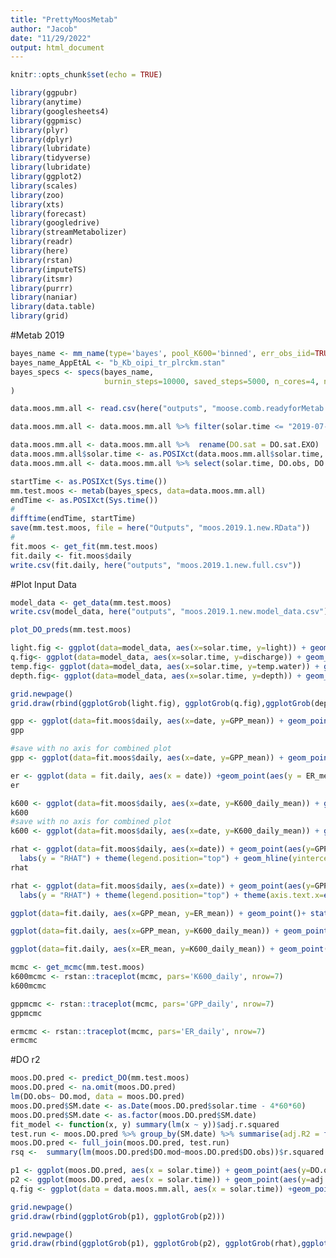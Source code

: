 ---
title: "PrettyMoosMetab"
author: "Jacob"
date: "11/29/2022"
output: html_document
---

```{r setup, include=FALSE}
knitr::opts_chunk$set(echo = TRUE)
```
```{r libs, warning=FALSE, message=FALSE}
library(ggpubr)
library(anytime)
library(googlesheets4)
library(ggpmisc)
library(plyr)
library(dplyr)
library(lubridate)
library(tidyverse)
library(lubridate)
library(ggplot2)
library(scales)
library(zoo)
library(xts)
library(forecast)
library(googledrive)
library(streamMetabolizer)
library(readr)
library(here)
library(rstan)
library(imputeTS)
library(itsmr)
library(purrr)
library(naniar)
library(data.table)
library(grid)
```

#Metab 2019
```{r}

bayes_name <- mm_name(type='bayes', pool_K600='binned', err_obs_iid=TRUE, err_proc_iid=TRUE)
bayes_name_AppEtAL <- "b_Kb_oipi_tr_plrckm.stan"
bayes_specs <- specs(bayes_name, 
                     burnin_steps=10000, saved_steps=5000, n_cores=4, n_chains = 4, GPP_daily_lower = 0, ER_daily_upper = 0
)

```

```{r fig.width=8, fig.height=10}

data.moos.mm.all <- read.csv(here("outputs", "moose.comb.readyforMetab.new.clean.csv"))

data.moos.mm.all <- data.moos.mm.all %>% filter(solar.time <= "2019-07-14 04:13:57")

data.moos.mm.all <- data.moos.mm.all %>%  rename(DO.sat = DO.sat.EXO)
data.moos.mm.all$solar.time <- as.POSIXct(data.moos.mm.all$solar.time, tz = "UTC")
data.moos.mm.all <- data.moos.mm.all %>% select(solar.time, DO.obs, DO.sat, light, discharge, depth, temp.water)

startTime <- as.POSIXct(Sys.time())
mm.test.moos <- metab(bayes_specs, data=data.moos.mm.all)
endTime <- as.POSIXct(Sys.time())
# 
difftime(endTime, startTime)
save(mm.test.moos, file = here("Outputs", "moos.2019.1.new.RData"))
# 
fit.moos <- get_fit(mm.test.moos)
fit.daily <- fit.moos$daily
write.csv(fit.daily, here("outputs", "moos.2019.1.new.full.csv"))

```

#Plot Input Data

```{r fig.width = 13, fig.height=7}
model_data <- get_data(mm.test.moos)
write.csv(model_data, here("outputs", "moos.2019.1.new.model_data.csv"))

plot_DO_preds(mm.test.moos)
```

```{r fig.width = 20, fig.height=10}

light.fig <- ggplot(data=model_data, aes(x=solar.time, y=light)) + geom_point(color = "chartreuse4") +theme(text = element_text(size=20))
q.fig<- ggplot(data=model_data, aes(x=solar.time, y=discharge)) + geom_point(color = "darksalmon")+theme(text = element_text(size=20))
temp.fig<- ggplot(data=model_data, aes(x=solar.time, y=temp.water)) + geom_point(color = "turquoise4")+theme(text = element_text(size=20))
depth.fig<- ggplot(data=model_data, aes(x=solar.time, y=depth)) + geom_point(color = "maroon")+theme(text = element_text(size=20))

grid.newpage()
grid.draw(rbind(ggplotGrob(light.fig), ggplotGrob(q.fig),ggplotGrob(depth.fig), ggplotGrob(temp.fig)))

```





```{r fig.width = 10, fig.height=8}
gpp <- ggplot(data=fit.moos$daily, aes(x=date, y=GPP_mean)) + geom_point(color = "chartreuse4") + geom_errorbar(aes(ymin=GPP_mean-GPP_sd, ymax=GPP_mean+GPP_sd), width=.2, position=position_dodge(0.05), color = "chartreuse4")
gpp

#save with no axis for combined plot
gpp <- ggplot(data=fit.moos$daily, aes(x=date, y=GPP_mean)) + geom_point(color = "chartreuse4") + geom_errorbar(aes(ymin=GPP_mean-GPP_sd, ymax=GPP_mean+GPP_sd), width=.2, position=position_dodge(0.05), color = "chartreuse4") + theme(axis.text.x=element_blank(), axis.ticks.x=element_blank(), axis.title.x=element_blank() )
```

```{r fig.width = 10, fig.height=8}
er <- ggplot(data = fit.daily, aes(x = date)) +geom_point(aes(y = ER_mean), color = "firebrick3") + geom_errorbar(aes(ymin=ER_mean-ER_sd, ymax=ER_mean+ER_sd), width=.2, position=position_dodge(0.05), color = "firebrick3")
er
```

```{r fig.width = 10, fig.height=8}
k600 <- ggplot(data=fit.moos$daily, aes(x=date, y=K600_daily_mean)) + geom_point(color = "orange") + geom_errorbar(aes(ymin=K600_daily_mean-K600_daily_sd, ymax=K600_daily_mean+K600_daily_sd), width=.2, position=position_dodge(0.05), color = "orange")
k600
#save with no axis for combined plot
k600 <- ggplot(data=fit.moos$daily, aes(x=date, y=K600_daily_mean)) + geom_point(color = "orange") + geom_errorbar(aes(ymin=K600_daily_mean-K600_daily_sd, ymax=K600_daily_mean+K600_daily_sd), width=.2, position=position_dodge(0.05), color = "orange") + theme(axis.text.x=element_blank(), axis.ticks.x=element_blank(), axis.title.x=element_blank() )
```

```{r fig.width = 10, fig.height=8}
rhat <- ggplot(data=fit.moos$daily, aes(x=date)) + geom_point(aes(y=GPP_Rhat, colour = "GPP")) + geom_point(aes(y=as.numeric(ER_Rhat), colour = "ER")) + geom_point(aes(y=K600_daily_Rhat, colour = "K600")) +
  labs(y = "RHAT") + theme(legend.position="top") + geom_hline(yintercept=1.01, color = "dark blue")+ geom_hline(yintercept=1.1, color = "dark red", linetype = "dashed")
rhat

rhat <- ggplot(data=fit.moos$daily, aes(x=date)) + geom_point(aes(y=GPP_Rhat, colour = "GPP")) + geom_point(aes(y=as.numeric(ER_Rhat), colour = "ER")) + geom_point(aes(y=K600_daily_Rhat, colour = "K600")) +
  labs(y = "RHAT") + theme(legend.position="top") + theme(axis.text.x=element_blank(), axis.ticks.x=element_blank(), axis.title.x=element_blank() )+ geom_hline(yintercept=20, color = "dark blue")
```

```{r fig.width = 10, fig.height=8}
ggplot(data=fit.daily, aes(x=GPP_mean, y=ER_mean)) + geom_point()+ stat_poly_line() + stat_poly_eq() 
```

```{r fig.width = 10, fig.height=8}
ggplot(data=fit.daily, aes(x=GPP_mean, y=K600_daily_mean)) + geom_point()+ stat_poly_line() + stat_poly_eq() 
```

```{r fig.width = 10, fig.height=8}
ggplot(data=fit.daily, aes(x=ER_mean, y=K600_daily_mean)) + geom_point()+ stat_poly_line() + stat_poly_eq()
```

```{r fig.width = 10, fig.height=10}
mcmc <- get_mcmc(mm.test.moos)
k600mcmc <- rstan::traceplot(mcmc, pars='K600_daily', nrow=7)
k600mcmc
```


```{r fig.width = 10, fig.height=10}
gppmcmc <- rstan::traceplot(mcmc, pars='GPP_daily', nrow=7)
gppmcmc
```

```{r fig.width = 10, fig.height=10}
ermcmc <- rstan::traceplot(mcmc, pars='ER_daily', nrow=7)
ermcmc
```


#DO r2

```{r fig.width = 10, fig.height=8}
moos.DO.pred <- predict_DO(mm.test.moos)
moos.DO.pred <- na.omit(moos.DO.pred)
lm(DO.obs~ DO.mod, data = moos.DO.pred)
moos.DO.pred$SM.date <- as.Date(moos.DO.pred$solar.time - 4*60*60)
moos.DO.pred$SM.date <- as.factor(moos.DO.pred$SM.date)
fit_model <- function(x, y) summary(lm(x ~ y))$adj.r.squared
test.run <- moos.DO.pred %>% group_by(SM.date) %>% summarise(adj.R2 = fit_model(DO.obs,DO.mod))
moos.DO.pred <- full_join(moos.DO.pred, test.run)
rsq <-  summary(lm(moos.DO.pred$DO.mod~moos.DO.pred$DO.obs))$r.squared

p1 <- ggplot(moos.DO.pred, aes(x = solar.time)) + geom_point(aes(y=DO.obs, colour = "Observed DO"), color = "darkcyan") + geom_line(aes(y = DO.mod, colour= "Modeled DO"), color = "blue4") + theme(axis.text.x=element_blank(), axis.ticks.x=element_blank(), axis.title.x=element_blank() ) + labs(colour="Green", y = "DO (mg/L)") +  theme(legend.position="none") + ggtitle("Observed (points) and Modeled (lines)")
p2 <- ggplot(moos.DO.pred, aes(x = solar.time)) + geom_point(aes(y=adj.R2))
q.fig <- ggplot(data = data.moos.mm.all, aes(x = solar.time)) +geom_point(aes(y=discharge))

grid.newpage()
grid.draw(rbind(ggplotGrob(p1), ggplotGrob(p2)))
```             

```{r fig.width = 10, fig.height=8}
grid.newpage()
grid.draw(rbind(ggplotGrob(p1), ggplotGrob(p2), ggplotGrob(rhat),ggplotGrob(q.fig), ggplotGrob(k600),ggplotGrob(gpp), ggplotGrob(er)))

```